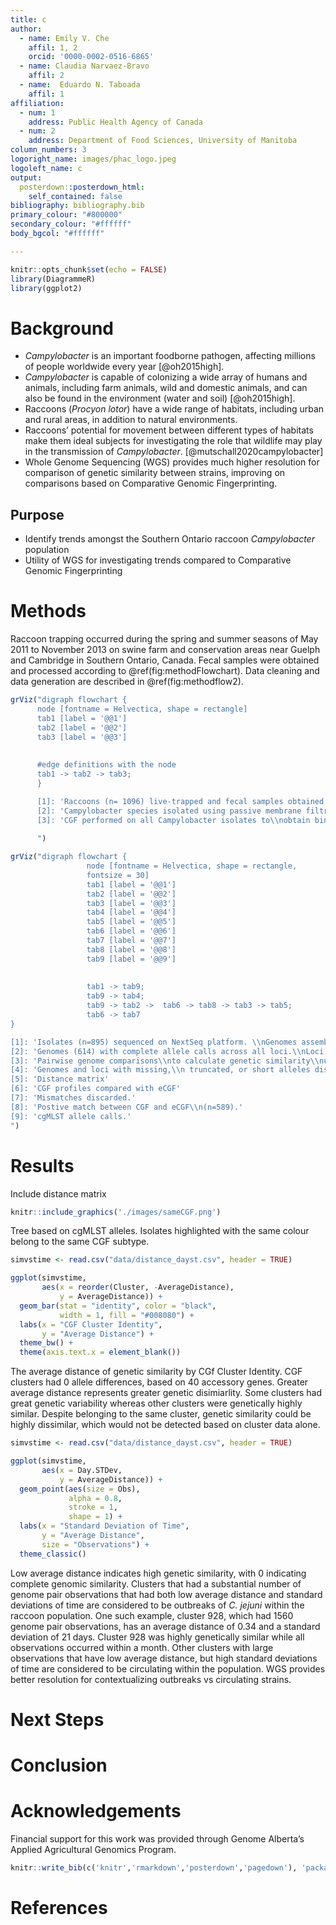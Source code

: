 ```yaml
---
title: c
author:
  - name: Emily V. Che
    affil: 1, 2
    orcid: '0000-0002-0516-6865'
  - name: Claudia Narvaez-Bravo
    affil: 2
  - name:  Eduardo N. Taboada
    affil: 1  
affiliation:
  - num: 1
    address: Public Health Agency of Canada
  - num: 2
    address: Department of Food Sciences, University of Manitoba
column_numbers: 3
logoright_name: images/phac_logo.jpeg
logoleft_name: c
output: 
  posterdown::posterdown_html:
    self_contained: false
bibliography: bibliography.bib
primary_colour: "#800000"
secondary_colour: "#ffffff"
body_bgcol: "#ffffff"

---
```


```r
knitr::opts_chunk$set(echo = FALSE)
library(DiagrammeR)
library(ggplot2)

```

# Background

- *Campylobacter* is an important foodborne pathogen, affecting millions of people worldwide every year [@oh2015high].
-	*Campylobacter* is capable of colonizing a wide array of humans and animals, including farm animals, wild and domestic animals, and can also be found in the environment (water and soil) [@oh2015high]. 
-	Raccoons (*Procyon lotor*) have a wide range of habitats, including urban and rural areas, in addition to natural environments. 
-	Raccoons’ potential for movement between different types of habitats make them ideal subjects for investigating the role that wildlife may play in the transmission of *Campylobacter*. [@mutschall2020campylobacter]
- Whole Genome Sequencing (WGS) provides much higher resolution for comparison of genetic similarity between strains, improving on comparisons based on Comparative Genomic Fingerprinting.


## Purpose

- Identify trends amongst the Southern Ontario raccoon *Campylobacter* population
- Utility of WGS for investigating trends compared to Comparative Genomic Fingerprinting 


# Methods

Raccoon trapping occurred during the spring and summer seasons of May 2011 to November 2013 on swine farm and conservation areas near Guelph and Cambridge in Southern Ontario, Canada. Fecal samples were obtained and processed according to \@ref(fig:methodFlowchart). Data cleaning and data generation are described in \@ref(fig:methodflow2). 

```r
grViz("digraph flowchart {
      node [fontname = Helvectica, shape = rectangle]
      tab1 [label = '@@1']
      tab2 [label = '@@2']
      tab3 [label = '@@3']
    
      
      #edge definitions with the node
      tab1 -> tab2 -> tab3;
      }

      [1]: 'Raccoons (n= 1096) live-trapped and fecal samples obtained'
      [2]: 'Campylobacter species isolated using passive membrane filtration\\nand the species identity confirmed with multiplex PCR.'
      [3]: 'CGF performed on all Campylobacter isolates to\\nobtain binary fingerpints, which were assigned a subtype.'
      
      ")
```


```r
grViz("digraph flowchart {
                 node [fontname = Helvectica, shape = rectangle,
                 fontsize = 30]
                 tab1 [label = '@@1']
                 tab2 [label = '@@2']
                 tab3 [label = '@@3']
                 tab4 [label = '@@4']
                 tab5 [label = '@@5']
                 tab6 [label = '@@6']
                 tab7 [label = '@@7']
                 tab8 [label = '@@8']
                 tab9 [label = '@@9']
                 
                 
                 tab1 -> tab9;
                 tab9 -> tab4;
                 tab9 -> tab2 ->  tab6 -> tab8 -> tab3 -> tab5;
                 tab6 -> tab7
}

[1]: 'Isolates (n=895) sequenced on NextSeq platform. \\nGenomes assembled.'
[2]: 'Genomes (614) with complete allele calls across all loci.\\nLoci (685) with complete alleles across all genomes.'
[3]: 'Pairwise genome comparisons\\nto calculate genetic similarity\\nusing GrapeTree.'
[4]: 'Genomes and loci with missing,\\n truncated, or short alleles discarded.'
[5]: 'Distance matrix'
[6]: 'CGF profiles compared with eCGF'
[7]: 'Mismatches discarded.'
[8]: 'Postive match between CGF and eCGF\\n(n=589).'
[9]: 'cgMLST allele calls.'
")
```


# Results

Include distance matrix 


```r
knitr::include_graphics('./images/sameCGF.png')

```

Tree based on cgMLST alleles. Isolates highlighted with the same colour belong to the same CGF subtype.  



```r
simvstime <- read.csv("data/distance_dayst.csv", header = TRUE)

ggplot(simvstime,
       aes(x = reorder(Cluster, -AverageDistance),
           y = AverageDistance)) +
  geom_bar(stat = "identity", color = "black", 
           width = 1, fill = "#008080") +
  labs(x = "CGF Cluster Identity",
       y = "Average Distance") +
  theme_bw() +
  theme(axis.text.x = element_blank())

```
The average distance of genetic similarity by CGf Cluster Identity. CGF clusters had 0 allele differences, based on 40 accessory genes. Greater average distance represents greater genetic disimiarlity. Some clusters had great genetic variability whereas other clusters were genetically highly similar. Despite belonging to the same cluster, genetic similarity could be highly dissimilar, which would not be detected based on cluster data alone. 


```r
simvstime <- read.csv("data/distance_dayst.csv", header = TRUE)

ggplot(simvstime,
       aes(x = Day.STDev,
           y = AverageDistance)) +
  geom_point(aes(size = Obs),
             alpha = 0.8,
             stroke = 1,
             shape = 1) +
  labs(x = "Standard Deviation of Time",
       y = "Average Distance",
       size = "Observations") +
  theme_classic()


```

Low average distance indicates high genetic similarity, with 0 indicating complete genomic similarity. Clusters that had a substantial number of genome pair observations that had both low average distance and standard deviations of time are considered to be outbreaks of *C. jejuni* within the raccoon population. One such example, cluster 928, which had 1560 genome pair observations, has an average distance of 0.34 and a standard deviation of 21 days. Cluster 928 was highly genetically similar while all observations occurred within a month. Other clusters with large observations that have low average distance, but high standard deviations of time are considered to be circulating within the population. WGS provides better resolution for contextualizing outbreaks vs circulating strains. 

# Next Steps



# Conclusion


# Acknowledgements

Financial support for this work was provided through Genome Alberta's Applied Agricultural Genomics Program. 

```r
knitr::write_bib(c('knitr','rmarkdown','posterdown','pagedown'), 'packages.bib')
```

# References
